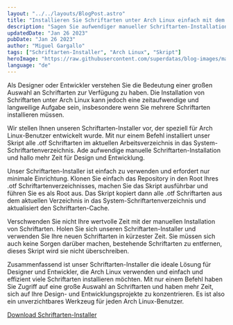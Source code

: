 ```yaml
---
layout: "../../layouts/BlogPost.astro"
title: "Installieren Sie Schriftarten unter Arch Linux einfach mit dem Schriftarten-Installer"
description: "Sagen Sie aufwendiger manueller Schriftarten-Installation unter Arch Linux mit unserem einfach zu verwendenden Schriftarten-Installer ade. Installieren Sie alle .otf Schriftarten im aktuellen Verzeichnis mit nur einem Befehl."
updatedDate: "Jan 26 2023"
pubDate: "Jan 26 2023"
author: "Miguel Gargallo"
tags: ["Schriftarten-Installer", "Arch Linux", "Skript"]
heroImage: "https://raw.githubusercontent.com/superdatas/blog-images/main/ai-advancement-science.png"
language: "de"
--- 
```


Als Designer oder Entwickler verstehen Sie die Bedeutung einer großen Auswahl an Schriftarten zur Verfügung zu haben. Die Installation von Schriftarten unter Arch Linux kann jedoch eine zeitaufwendige und langweilige Aufgabe sein, insbesondere wenn Sie mehrere Schriftarten installieren müssen.

Wir stellen Ihnen unseren Schriftarten-Installer vor, der speziell für Arch Linux-Benutzer entwickelt wurde. Mit nur einem Befehl installiert unser Skript alle .otf Schriftarten im aktuellen Arbeitsverzeichnis in das System-Schriftartenverzeichnis. Ade aufwendige manuelle Schriftarten-Installation und hallo mehr Zeit für Design und Entwicklung.

Unser Schriftarten-Installer ist einfach zu verwenden und erfordert nur minimale Einrichtung. Klonen Sie einfach das Repository in den Root Ihres .otf Schriftartenverzeichnisses, machen Sie das Skript ausführbar und führen Sie es als Root aus. Das Skript kopiert dann alle .otf Schriftarten aus dem aktuellen Verzeichnis in das System-Schriftartenverzeichnis und aktualisiert den Schriftarten-Cache.

Verschwenden Sie nicht Ihre wertvolle Zeit mit der manuellen Installation von Schriftarten. Holen Sie sich unseren Schriftarten-Installer und verwenden Sie Ihre neuen Schriftarten in kürzester Zeit. Sie müssen sich auch keine Sorgen darüber machen, bestehende Schriftarten zu entfernen, dieses Skript wird sie nicht überschreiben.

Zusammenfassend ist unser Schriftarten-Installer die ideale Lösung für Designer und Entwickler, die Arch Linux verwenden und einfach und effizient viele Schriftarten installieren möchten. Mit nur einem Befehl haben Sie Zugriff auf eine große Auswahl an Schriftarten und haben mehr Zeit, sich auf Ihre Design- und Entwicklungsprojekte zu konzentrieren. Es ist also ein unverzichtbares Werkzeug für jeden Arch Linux-Benutzer.

[Download Schriftarten-Installer](https://github.com/miguelgargallo/install-arch-fonts)